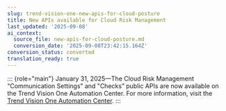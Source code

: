 ```yaml
---
slug: trend-vision-one-new-apis-for-cloud-posture
title: New APIs available for Cloud Risk Management
last_updated: '2025-09-08'
ai_context:
  source_file: new-apis-for-cloud-posture.md
  conversion_date: '2025-09-08T23:42:15.164Z'
conversion_status: converted
translation_ready: true
---
```


::: {role="main"}
January 31, 2025—The Cloud Risk Management “Communication Settings" and "Checks” public APIs are now available on the Trend Vision One Automation Center. For more information, visit the [Trend Vision One Automation Center](https://automation.trendmicro.com/xdr/changelog/).
:::
